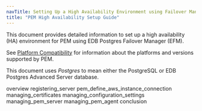 ```yaml
---
navTitle: Setting Up a High Availability Environment using Failover Manager
title: "PEM High Availability Setup Guide"
---
```


This document provides detailed information to set up a high availability (HA) environment for PEM using EDB Postgres Failover Manager (EFM).

See [Platform Compatibility](https://www.enterprisedb.com/platform-compatibility#pem) for information about the platforms and versions supported by PEM.

This document uses *Postgres* to mean either the PostgreSQL or EDB Postgres Advanced Server database.

<div class="toctree" maxdepth="3">

overview registering_server pem_define_aws_instance_connection managing_certificates managing_configuration_settings managing_pem_server managing_pem_agent conclusion

</div>
